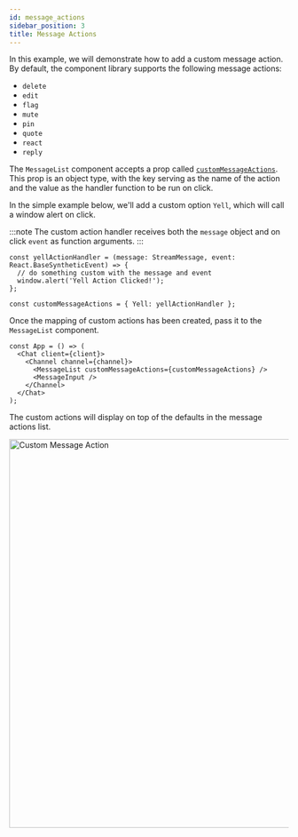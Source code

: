 ```yaml
---
id: message_actions
sidebar_position: 3
title: Message Actions
---
```



In this example, we will demonstrate how to add a custom message action. By default, the component library supports
the following message actions:

- `delete`
- `edit`
- `flag`
- `mute`
- `pin`
- `quote`
- `react`
- `reply`

The `MessageList` component accepts a prop called [`customMessageActions`](../../../components/core-components/message-list.mdx#custommessageactions).
This prop is an object type, with the key serving as the name of the action and the value as the handler function to be run on click.

In the simple example below, we'll add a custom option `Yell`, which will call a window alert on click.

:::note
The custom action handler receives both the `message` object and on click `event` as function arguments.
:::

```tsx
const yellActionHandler = (message: StreamMessage, event: React.BaseSyntheticEvent) => {
  // do something custom with the message and event
  window.alert('Yell Action Clicked!');
};

const customMessageActions = { Yell: yellActionHandler };
```

Once the mapping of custom actions has been created, pass it to the `MessageList` component.

```tsx
const App = () => (
  <Chat client={client}>
    <Channel channel={channel}>
      <MessageList customMessageActions={customMessageActions} />
      <MessageInput />
    </Channel>
  </Chat>
);
```

The custom actions will display on top of the defaults in the message actions list.

<img src={CustomMessageAction} alt='Custom Message Action' width='700' />

